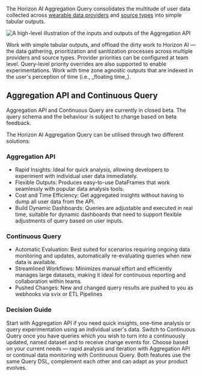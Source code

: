 The Horizon AI Aggregation Query consolidates the multitude of user data collected across [wearable data providers](/wearables/providers/introduction)
and [source types](/wearables/providers/data-attributions#source-type) into simple tabular outputs.

![A high-level illustration of the inputs and outputs of the Aggregation API](/img/aggregation/overview.png)

<Card title="Consolidation" icon="merge" horizontal>
Work with simple tabular outputs, and offload the dirty work to Horizon AI — the data gathering, prioritization and sanitization
processes across multiple providers and source types.
</Card>

<Card title="Data prioritization" icon="bars-staggered" horizontal>
Provider priorities can be configured at team level. Query-level priority overrides are also supported to enable
experimentations.
</Card>

<Card title="Aggregate in floating time" icon="timeline-arrow" horizontal>
Work with time zone agnostic outputs that are indexed in the user's perception of time (i.e., _floating time_).
</Card>

## Aggregation API and Continuous Query

<Warning>
Aggregation API and Continuous Query are currently in closed beta.
The query schema and the behaviour is subject to change based on beta feedback.
</Warning>

The Horizon AI Aggregation Query can be utilised through two different solutions:

### Aggregation API
* Rapid Insights: Ideal for quick analysis, allowing developers to experiment with individual user data immediately.
* Flexible Outputs: Produces easy-to-use DataFrames that work seamlessly with popular data analysis tools.
* Cost and Time Efficiency: Get aggregated insights without having to dump all user data from the API.
* Build Dynamic Dashboards: Queries are adjustable and executed in real time, suitable for dynamic dashboards that need to support flexible adjustments of query based on user inputs.

### Continuous Query
* Automatic Evaluation: Best suited for scenarios requiring ongoing data monitoring and updates, automatically re-evaluating queries when new data is available.
* Streamlined Workflows: Minimizes manual effort and efficiently manages large datasets, making it ideal for continuous reporting and collaboration within teams.
* Pushed Changes: New and changed query results are pushed to you as webhooks via svix or ETL Pipelines

### Decision Guide
<Steps>
<Step title="Experiment with Aggregation API">
    Start with Aggregation API if you need quick insights, one-time analysis or query experimentation using an individual user's data.
</Step>
<Step title="Productize with Continuous Query">
    Switch to Continuous Query once you have queries which you wish to turn into a continuously updated, named dataset and to receive change events for.
</Step>
</Steps>
Choose based on your current needs — rapid analysis and iteration with Aggregation API or continual data monitoring with Continuous Query. Both features use the same Query DSL, complement each other and can adapt as your product evolves.
